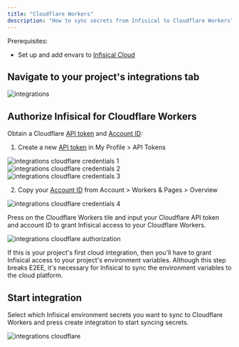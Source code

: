 ```yaml
---
title: "Cloudflare Workers"
description: "How to sync secrets from Infisical to Cloudflare Workers"
---
```


Prerequisites:

- Set up and add envars to [Infisical Cloud](https://app.infisical.com)

## Navigate to your project's integrations tab

![integrations](../../images/integrations.png)

## Authorize Infisical for Cloudflare Workers

Obtain a Cloudflare [API token](https://dash.cloudflare.com/profile/api-tokens) and [Account ID](https://developers.cloudflare.com/fundamentals/get-started/basic-tasks/find-account-and-zone-ids/):

1. Create a new [API token](https://dash.cloudflare.com/profile/api-tokens) in My Profile > API Tokens

![integrations cloudflare credentials 1](../../images/integrations/cloudflare/integrations-cloudflare-credentials-1.png)
![integrations cloudflare credentials 2](../../images/integrations/cloudflare/integrations-cloudflare-credentials-2.png)
![integrations cloudflare credentials 3](../../images/integrations/cloudflare/integrations-cloudflare-credentials-3.png)

2. Copy your [Account ID](https://developers.cloudflare.com/fundamentals/get-started/basic-tasks/find-account-and-zone-ids/) from Account > Workers & Pages > Overview

![integrations cloudflare credentials 4](../../images/integrations/cloudflare/integrations-cloudflare-credentials-4.png)

Press on the Cloudflare Workers tile and input your Cloudflare API token and account ID to grant Infisical access to your Cloudflare Workers.

![integrations cloudflare authorization](../../images/integrations/cloudflare/integration-cloudflare-workers-connect.png)

<Info>
  If this is your project's first cloud integration, then you'll have to grant
  Infisical access to your project's environment variables. Although this step
  breaks E2EE, it's necessary for Infisical to sync the environment variables to
  the cloud platform.
</Info>

## Start integration

Select which Infisical environment secrets you want to sync to Cloudflare Workers and press create integration to start syncing secrets.

![integrations cloudflare](../../images/integrations/cloudflare/integration-cloudflare-workers-create.png)
